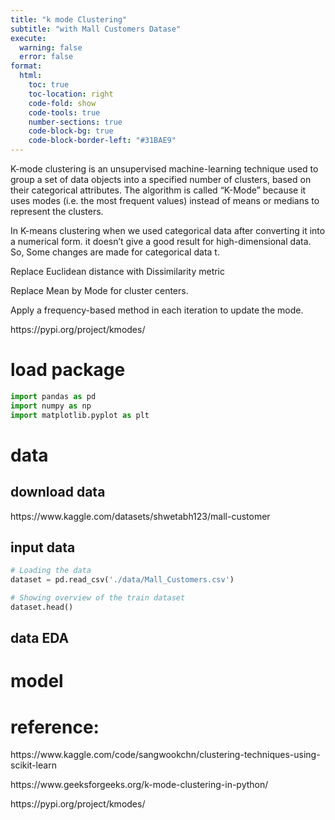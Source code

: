 ```yaml
---
title: "k mode Clustering"
subtitle: "with Mall Customers Datase"
execute:
  warning: false
  error: false
format:
  html:
    toc: true
    toc-location: right
    code-fold: show
    code-tools: true
    number-sections: true
    code-block-bg: true
    code-block-border-left: "#31BAE9"
---
```


K-mode clustering is an unsupervised machine-learning technique used to group a set of data objects into a specified number of clusters, based on their categorical attributes. The algorithm is called “K-Mode” because it uses modes (i.e. the most frequent values) instead of means or medians to represent the clusters.

In K-means clustering when we used categorical data after converting it into a numerical form. it doesn’t give a good result for high-dimensional data. 
So, Some changes are made for categorical data t.

Replace Euclidean distance with Dissimilarity metric

Replace Mean by Mode for cluster centers.

Apply a frequency-based method in each iteration to update the mode.

https://pypi.org/project/kmodes/



# load package

```python
import pandas as pd
import numpy as np
import matplotlib.pyplot as plt


```

# data

## download data

https://www.kaggle.com/datasets/shwetabh123/mall-customer

## input data

```python
# Loading the data
dataset = pd.read_csv('./data/Mall_Customers.csv')

# Showing overview of the train dataset
dataset.head()

```

## data EDA

# model


# reference:

https://www.kaggle.com/code/sangwookchn/clustering-techniques-using-scikit-learn

https://www.geeksforgeeks.org/k-mode-clustering-in-python/

https://pypi.org/project/kmodes/
